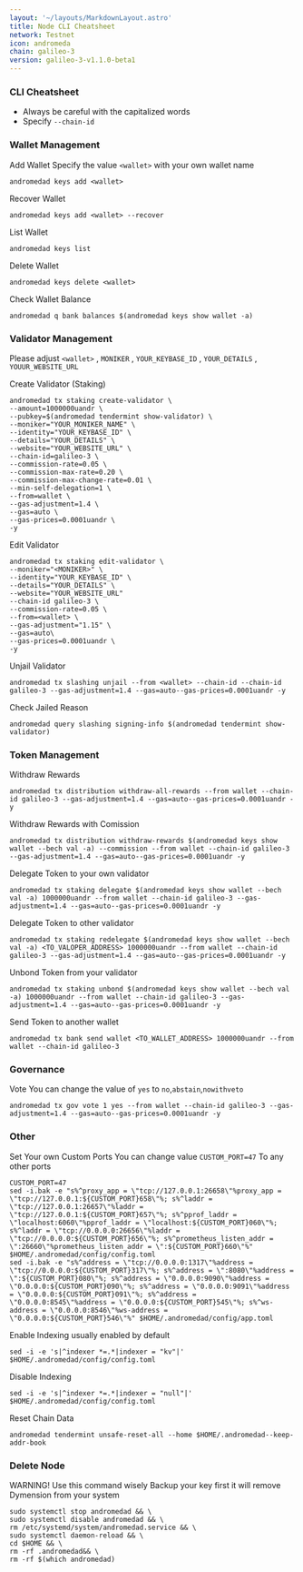 ```yaml
---
layout: '~/layouts/MarkdownLayout.astro'
title: Node CLI Cheatsheet
network: Testnet
icon: andromeda
chain: galileo-3
version: galileo-3-v1.1.0-beta1
---
```


### CLI Cheatsheet

- Always be careful with the capitalized words
- Specify `--chain-id`

### Wallet Management

Add Wallet
Specify the value `<wallet>` with your own wallet name

```
andromedad keys add <wallet>
```

Recover Wallet
```
andromedad keys add <wallet> --recover
```

List Wallet
```
andromedad keys list
```

Delete Wallet
```
andromedad keys delete <wallet>
```

Check Wallet Balance
```
andromedad q bank balances $(andromedad keys show wallet -a)
```

### Validator Management

Please adjust `<wallet>` , `MONIKER` , `YOUR_KEYBASE_ID` , `YOUR_DETAILS` , `YOUUR_WEBSITE_URL`

Create Validator (Staking)
```
andromedad tx staking create-validator \
--amount=1000000uandr \
--pubkey=$(andromedad tendermint show-validator) \
--moniker="YOUR_MONIKER_NAME" \
--identity="YOUR_KEYBASE_ID" \
--details="YOUR_DETAILS" \
--website="YOUR_WEBSITE_URL" \
--chain-id=galileo-3 \
--commission-rate=0.05 \
--commission-max-rate=0.20 \
--commission-max-change-rate=0.01 \
--min-self-delegation=1 \
--from=wallet \
--gas-adjustment=1.4 \
--gas=auto \
--gas-prices=0.0001uandr \
-y
```

Edit Validator
```
andromedad tx staking edit-validator \
--moniker="<MONIKER>" \
--identity="YOUR_KEYBASE_ID" \
--details="YOUR_DETAILS" \
--website="YOUR_WEBSITE_URL"
--chain-id galileo-3 \
--commission-rate=0.05 \
--from=<wallet> \
--gas-adjustment="1.15" \
--gas=auto\
--gas-prices=0.0001uandr \
-y
```


Unjail Validator
```
andromedad tx slashing unjail --from <wallet> --chain-id --chain-id galileo-3 --gas-adjustment=1.4 --gas=auto--gas-prices=0.0001uandr -y
```

Check Jailed Reason
```
andromedad query slashing signing-info $(andromedad tendermint show-validator)
```

### Token Management

Withdraw Rewards
```
andromedad tx distribution withdraw-all-rewards --from wallet --chain-id galileo-3 --gas-adjustment=1.4 --gas=auto--gas-prices=0.0001uandr -y
```

Withdraw Rewards with Comission
```
andromedad tx distribution withdraw-rewards $(andromedad keys show wallet --bech val -a) --commission --from wallet --chain-id galileo-3 --gas-adjustment=1.4 --gas=auto--gas-prices=0.0001uandr -y
```

Delegate Token to your own validator
```
andromedad tx staking delegate $(andromedad keys show wallet --bech val -a) 1000000uandr --from wallet --chain-id galileo-3 --gas-adjustment=1.4 --gas=auto--gas-prices=0.0001uandr -y
```

Delegate Token to other validator
```
andromedad tx staking redelegate $(andromedad keys show wallet --bech val -a) <TO_VALOPER_ADDRESS> 1000000uandr --from wallet --chain-id galileo-3 --gas-adjustment=1.4 --gas=auto--gas-prices=0.0001uandr -y
```

Unbond Token from your validator
```
andromedad tx staking unbond $(andromedad keys show wallet --bech val -a) 1000000uandr --from wallet --chain-id galileo-3 --gas-adjustment=1.4 --gas=auto--gas-prices=0.0001uandr -y
```

Send Token to another wallet
```
andromedad tx bank send wallet <TO_WALLET_ADDRESS> 1000000uandr --from wallet --chain-id galileo-3
```

### Governance 

Vote
You can change the value of `yes` to `no`,`abstain`,`nowithveto`

```
andromedad tx gov vote 1 yes --from wallet --chain-id galileo-3 --gas-adjustment=1.4 --gas=auto--gas-prices=0.0001uandr -y
```

### Other

Set Your own Custom Ports
You can change value `CUSTOM_PORT=47` To any other ports
```
CUSTOM_PORT=47
sed -i.bak -e "s%^proxy_app = \"tcp://127.0.0.1:26658\"%proxy_app = \"tcp://127.0.0.1:${CUSTOM_PORT}658\"%; s%^laddr = \"tcp://127.0.0.1:26657\"%laddr = \"tcp://127.0.0.1:${CUSTOM_PORT}657\"%; s%^pprof_laddr = \"localhost:6060\"%pprof_laddr = \"localhost:${CUSTOM_PORT}060\"%; s%^laddr = \"tcp://0.0.0.0:26656\"%laddr = \"tcp://0.0.0.0:${CUSTOM_PORT}656\"%; s%^prometheus_listen_addr = \":26660\"%prometheus_listen_addr = \":${CUSTOM_PORT}660\"%" $HOME/.andromedad/config/config.toml
sed -i.bak -e "s%^address = \"tcp://0.0.0.0:1317\"%address = \"tcp://0.0.0.0:${CUSTOM_PORT}317\"%; s%^address = \":8080\"%address = \":${CUSTOM_PORT}080\"%; s%^address = \"0.0.0.0:9090\"%address = \"0.0.0.0:${CUSTOM_PORT}090\"%; s%^address = \"0.0.0.0:9091\"%address = \"0.0.0.0:${CUSTOM_PORT}091\"%; s%^address = \"0.0.0.0:8545\"%address = \"0.0.0.0:${CUSTOM_PORT}545\"%; s%^ws-address = \"0.0.0.0:8546\"%ws-address = \"0.0.0.0:${CUSTOM_PORT}546\"%" $HOME/.andromedad/config/app.toml
```

Enable Indexing usually enabled by default
```
sed -i -e 's|^indexer *=.*|indexer = "kv"|' $HOME/.andromedad/config/config.toml
```

Disable Indexing
```
sed -i -e 's|^indexer *=.*|indexer = "null"|' $HOME/.andromedad/config/config.toml
```

Reset Chain Data
```
andromedad tendermint unsafe-reset-all --home $HOME/.andromedad--keep-addr-book
```

### Delete Node

WARNING! Use this command wisely 
Backup your key first it will remove Dymension from your system

```
sudo systemctl stop andromedad && \
sudo systemctl disable andromedad && \
rm /etc/systemd/system/andromedad.service && \
sudo systemctl daemon-reload && \
cd $HOME && \
rm -rf .andromedad&& \
rm -rf $(which andromedad)
```
